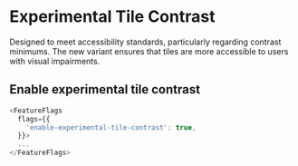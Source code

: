 
<Meta title="Components/Tile/Feature Flag/Flag details" name="Flag details" />

# Experimental Tile Contrast

Designed to meet accessibility standards, particularly regarding contrast
minimums. The new variant ensures that tiles are more accessible to users with
visual impairments.

## Enable experimental tile contrast

```js
<FeatureFlags
  flags={{
    'enable-experimental-tile-contrast': true,
  }}>
  ...
</FeatureFlags>
```
